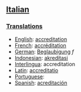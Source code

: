 ==[[Italian]]==
===[[Translations]]===
*[[English]]: [[accreditation]]
*[[French]]: [[accréditation]]
*[[German]]: [[Beglaubigung]] ''f''
*[[Indonesian]]: [[akreditasi]]
*[[Interlingua]]: accreditation
*[[Latin]]: [[accreditatio]]
*[[Portuguese]]: [[]]
*[[Spanish]]: [[acreditación]]